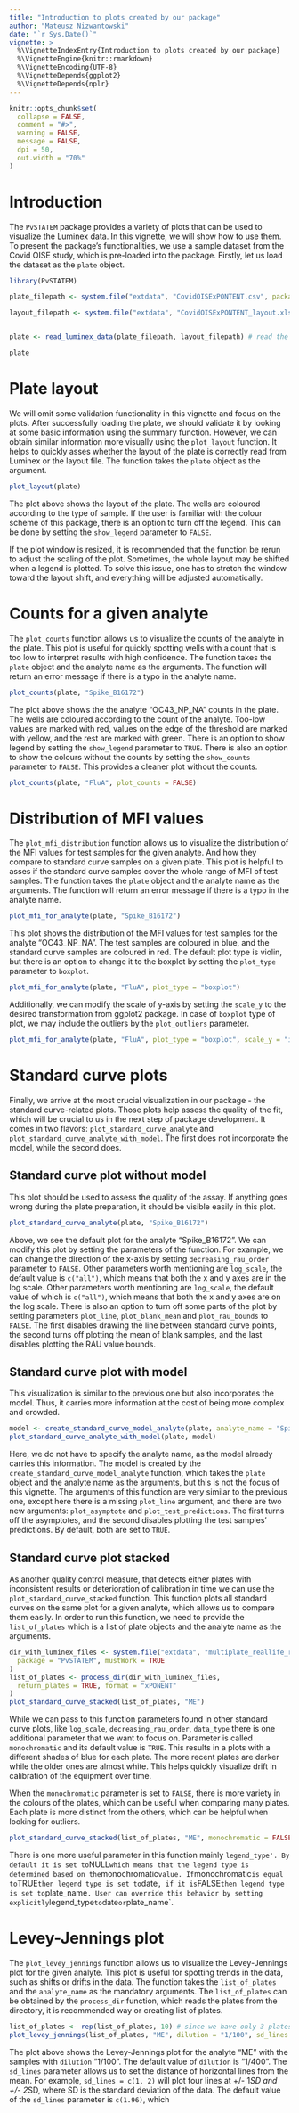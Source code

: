 ```yaml
---
title: "Introduction to plots created by our package"
author: "Mateusz Nizwantowski"
date: "`r Sys.Date()`"
vignette: >
  %\VignetteIndexEntry{Introduction to plots created by our package}
  %\VignetteEngine{knitr::rmarkdown}
  %\VignetteEncoding{UTF-8}
  %\VignetteDepends{ggplot2}
  %\VignetteDepends{nplr}
---
```


```r
knitr::opts_chunk$set(
  collapse = FALSE,
  comment = "#>",
  warning = FALSE,
  message = FALSE,
  dpi = 50,
  out.width = "70%"
)
```

# Introduction

The `PvSTATEM` package provides a variety of plots that can be used to visualize the Luminex data. In this vignette, we will show how to use them. 
To present the package's functionalities, we use a sample dataset from the Covid OISE study, which is pre-loaded into the package. 
Firstly, let us load the dataset as the `plate` object.

```r
library(PvSTATEM)

plate_filepath <- system.file("extdata", "CovidOISExPONTENT.csv", package = "PvSTATEM", mustWork = TRUE) # get the filepath of the csv dataset

layout_filepath <- system.file("extdata", "CovidOISExPONTENT_layout.xlsx", package = "PvSTATEM", mustWork = TRUE)


plate <- read_luminex_data(plate_filepath, layout_filepath) # read the data

plate
```


# Plate layout

We will omit some validation functionality in this vignette and focus on the plots. 
After successfully loading the plate, we should validate it by looking at some basic information using the summary function.
However, we can obtain similar information more visually using the `plot_layout` function.
It helps to quickly asses whether the layout of the plate is correctly read from Luminex or the layout file.
The function takes the `plate` object as the argument.

```r
plot_layout(plate)
```

The plot above shows the layout of the plate. The wells are coloured according to the type of sample. 
If the user is familiar with the colour scheme of this package, there is an option to turn off the legend. 
This can be done by setting the `show_legend` parameter to `FALSE`.

If the plot window is resized, it is recommended that the function be rerun to adjust the scaling of the plot.
Sometimes, the whole layout may be shifted when a legend is plotted. 
To solve this issue, one has to stretch the window toward the layout shift, and everything will be adjusted automatically.

# Counts for a given analyte
The `plot_counts` function allows us to visualize the counts of the analyte in the plate. 
This plot is useful for quickly spotting wells with a count that is too low to interpret results with high confidence.
The function takes the `plate` object and the analyte name as the arguments.
The function will return an error message if there is a typo in the analyte name.

```r
plot_counts(plate, "Spike_B16172")
```

The plot above shows the the analyte "OC43_NP_NA" counts in the plate. The wells are coloured according to the count of the analyte.
Too-low values are marked with red, values on the edge of the threshold are marked with yellow, and the rest are marked with green.
There is an option to show legend by setting the `show_legend` parameter to `TRUE`.
There is also an option to show the colours without the counts by setting the `show_counts` parameter to `FALSE`. This provides a cleaner plot without the counts.

```r
plot_counts(plate, "FluA", plot_counts = FALSE)
```

# Distribution of MFI values

The `plot_mfi_distribution` function allows us to visualize the distribution of the MFI values for test samples for the given analyte. And how they compare to standard curve samples on a given plate.
This plot is helpful to asses if the standard curve samples cover the whole range of MFI of test samples.
The function takes the `plate` object and the analyte name as the arguments. 
The function will return an error message if there is a typo in the analyte name.

```r
plot_mfi_for_analyte(plate, "Spike_B16172")
```

This plot shows the distribution of the MFI values for test samples for the analyte "OC43_NP_NA". The test samples are coloured in blue, and the standard curve samples are coloured in red.
The default plot type is violin, but there is an option to change it to the boxplot by setting the `plot_type` parameter to `boxplot`.

```r
plot_mfi_for_analyte(plate, "FluA", plot_type = "boxplot")
```

Additionally, we can modify the scale of y-axis by setting the `scale_y` to the desired transformation from ggplot2 package. In case of `boxplot` type of plot, we may include the outliers by the `plot_outliers` parameter.

```r
plot_mfi_for_analyte(plate, "FluA", plot_type = "boxplot", scale_y = "identity", plot_outliers = TRUE)
```

# Standard curve plots



Finally, we arrive at the most crucial visualization in our package - the standard curve-related plots.
Those plots help assess the quality of the fit, which will be crucial to us in the next step of package development.
It comes in two flavors: `plot_standard_curve_analyte` and `plot_standard_curve_analyte_with_model`.
The first does not incorporate the model, while the second does.

## Standard curve plot without model


This plot should be used to assess the quality of the assay.
If anything goes wrong during the plate preparation, it should be visible easily in this plot.

```r
plot_standard_curve_analyte(plate, "Spike_B16172")
```

Above, we see the default plot for the analyte "Spike_B16172". We can modify this plot by setting the parameters of the function.
For example, we can change the direction of the x-axis by setting `decreasing_rau_order` parameter to `FALSE`.
Other parameters worth mentioning are `log_scale`, the default value is `c("all")`, which means that both the x and y axes are in the log scale.
Other parameters worth mentioning are `log_scale`, the default value of which is `c("all")`, which means that both the x and y axes are on the log scale. There is also an option to turn off some parts of the plot by setting parameters `plot_line`, `plot_blank_mean` and `plot_rau_bounds` to `FALSE`.
The first disables drawing the line between standard curve points, the second turns off plotting the mean of blank samples, and the last disables plotting the RAU value bounds.

## Standard curve plot with model

This visualization is similar to the previous one but also incorporates the model.
Thus, it carries more information at the cost of being more complex and crowded.

```r
model <- create_standard_curve_model_analyte(plate, analyte_name = "Spike_B16172")
plot_standard_curve_analyte_with_model(plate, model)
```

Here, we do not have to specify the analyte name, as the model already carries this information.
The model is created by the `create_standard_curve_model_analyte` function, which takes the `plate` object and the analyte name as the arguments, but this is not the focus of this vignette.
The arguments of this function are very similar to the previous one, except here there is a missing `plot_line` argument, and there are two new arguments: `plot_asymptote` and `plot_test_predictions`.
The first turns off the asymptotes, and the second disables plotting the test samples' predictions.
By default, both are set to `TRUE`.

## Standard curve plot stacked 

As another quality control measure, that detects either plates with inconsistent results or deterioration of calibration in time we can use the `plot_standard_curve_stacked` function. 
This function plots all standard curves on the same plot for a given analyte, which allows us to compare them easily. 
In order to run this function, we need to provide the `list_of_plates` which is a list of plate objects and the analyte name as the arguments.

```r
dir_with_luminex_files <- system.file("extdata", "multiplate_reallife_reduced",
  package = "PvSTATEM", mustWork = TRUE
)
list_of_plates <- process_dir(dir_with_luminex_files,
  return_plates = TRUE, format = "xPONENT"
)
plot_standard_curve_stacked(list_of_plates, "ME")
```

While we can pass to this function parameters found in other standard curve plots, like `log_scale`, `decreasing_rau_order`, `data_type` there is one additional parameter that we want to focus on.
Parameter is called `monochromatic` and its default value is `TRUE`. This results in a plots with a different shades of blue for each plate. The more recent plates are darker while the older ones are almost white.
This helps quickly visualize drift in calibration of the equipment over time.

When the `monochromatic` parameter is set to `FALSE`, there is more variety in the colours of the plates, which can be useful when comparing many plates.
Each plate is more distinct from the others, which can be helpful when looking for outliers.

```r
plot_standard_curve_stacked(list_of_plates, "ME", monochromatic = FALSE)
```

There is one more useful parameter in this function mainly `legend_type'. By default it is set to `NULL` which means that the legend type
is determined based on the `monochromatic` value. If `monochromatic` is equal to `TRUE` then legend type is set to `date`, if it is `FALSE` then legend
type is set to `plate_name`. User can override this behavior by setting explicitly `legend_type` to `date` or `plate_name`.

# Levey-Jennings plot

The `plot_levey_jennings` function allows us to visualize the Levey-Jennings plot for the given analyte.
This plot is useful for spotting trends in the data, such as shifts or drifts in the data.
The function takes the `list_of_plates` and the `analyte_name` as the mandatory arguments.
The `list_of_plates` can be obtained by the `process_dir` function, which reads the plates 
from the directory, it is recommended way or creating list of plates.

```r
list_of_plates <- rep(list_of_plates, 10) # since we have only 3 plates i will repeat them 10 times to show the plot
plot_levey_jennings(list_of_plates, "ME", dilution = "1/100", sd_lines = c(1, 2, 3))
```

The plot above shows the Levey-Jennings plot for the analyte "ME" with the samples with `dilution` "1/100". 
The default value of `dilution` is "1/400".
The `sd_lines` parameter allows us to set the distance of horizontal lines from the mean.
For example, `sd_lines = c(1, 2)` will plot four lines at +/- 1*SD and +/- 2*SD, where SD is the standard deviation of the data.
The default value of the `sd_lines` parameter is `c(1.96)`, which 

